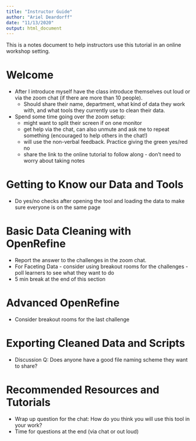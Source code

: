 ```yaml
---
title: "Instructor Guide"
author: "Ariel Deardorff"
date: "11/13/2020"
output: html_document
---
```


This is a notes document to help instructors use this tutorial in an online workshop setting.

# Welcome

- After I introduce myself have the class introduce themselves out loud or via the zoom chat (if there are more than 10 people).
    + Should share their name, department, what kind of data they work with, and what tools they currently use to clean their data.
- Spend some time going over the zoom setup:
    + might want to split their screen if on one monitor
    + get help via the chat, can also unmute and ask me to repeat something (encouraged to help others in the chat!)
    + will use the non-verbal feedback. Practice giving the green yes/red no
    + share the link to the online tutorial to follow along - don't need to worry about taking notes

# Getting to Know our Data and Tools 

- Do yes/no checks after opening the tool and loading the data to make sure everyone is on the same page

# Basic Data Cleaning with OpenRefine

- Report the answer to the challenges in the zoom chat.
- For Faceting Data - consider using breakout rooms for the challenges - poll learners to see what they want to do
- 5 min break at the end of this section

# Advanced OpenRefine

- Consider breakout rooms for the last challenge

# Exporting Cleaned Data and Scripts

- Discussion Q: Does anyone have a good file naming scheme they want to share?

# Recommended Resources and Tutorials

- Wrap up question for the chat: How do you think you will use this tool in your work?
- Time for questions at the end (via chat or out loud)